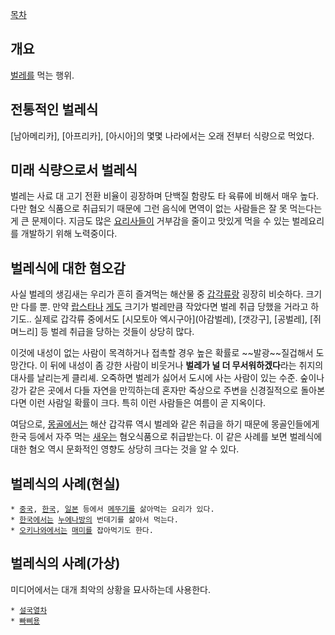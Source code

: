 [[목차]]
== 개요 ==
[[벌레]]를 먹는 행위.

== 전통적인 벌레식 ==
[남아메리카], [아프리카], [아시아]의 몇몇 나라에서는 오래 전부터 식량으로 먹었다.

== 미래 식량으로서 벌레식 ==
벌레는 사료 대 고기 전환 비율이 굉장하며 단백질 함량도 타 육류에 비해서 매우 높다. 다만 혐오 식품으로 취급되기 때문에 그런 음식에 면역이 없는 사람들은 잘 못 먹는다는게 큰 문제이다. 지금도 많은 [[요리사]]들이 거부감을 줄이고 맛있게 먹을 수 있는 벌레요리를 개발하기 위해 노력중이다.

== 벌레식에 대한 혐오감 ==
사실 벌레의 생김새는 우리가 흔히 즐겨먹는 해산물 중 [[갑각류]]랑 굉장히 비슷하다. 크기만 다를 뿐. 만약 [[랍스타]]나 [[게]]도 크기가 벌레만큼 작았다면 벌레 취급 당했을 거라고 하기도.. 실제로 갑각류 중에서도 [시모토아 엑시구아](아감벌레), [갯강구], [공벌레], [쥐며느리] 등 벌레 취급을 당하는 것들이 상당히 많다.

이것에 내성이 없는 사람이 목격하거나 접촉할 경우 높은 확률로 ~~발광~~질겁해서 도망간다.  이 뒤에 내성이 좀 강한 사람이 비웃거나 '''벌레가 널 더 무서워하겠다'''라는 취지의 대사를 날리는게 클리셰. 오죽하면 벌레가 싫어서 도시에 사는 사람이 있는 수준. 숲이나 강가 같은 곳에서 다들 자연을 만끽하는데 혼자만 죽상으로 주변을 신경질적으로 돌아본다면 이런 사람일 확률이 크다. 특히 이런 사람들은 여름이 곧 지옥이다.

여담으로, [[몽골]]에서는 해산 갑각류 역시 벌레와 같은 취급을 하기 때문에 몽골인들에게 한국 등에서 자주 먹는 [[새우]]는 혐오식품으로 취급받는다. 이 같은 사례를 보면 벌레식에 대한 혐오 역시 문화적인 영향도 상당히 크다는 것을 알 수 있다.

== 벌레식의 사례(현실) ==
 * [[중국]], [[한국]], [[일본]] 등에서 [[메뚜기]]를 삶아먹는 요리가 있다.
 * [[한국]]에서는 [[누에나방]]의 번데기를 삶아서 먹는다.
 * [[오키나와]]에서는 [[매미]]를 잡아먹기도 한다.

== 벌레식의 사례(가상) ==
미디어에서는 대개 최악의 상황을 묘사하는데 사용한다.

 * [[설국열차]]
 * [[빠삐용]]
